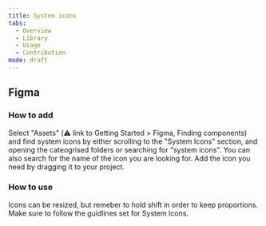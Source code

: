 ```yaml
---
title: System icons
tabs:
  - Overview
  - Library
  - Usage
  - Contribution
mode: draft
---
```



## Figma

### How to add
Select "Assets" (:warning: link to Getting Started > Figma, Finding components) and find system icons by either scrolling to the "System Icons" section, and opening the cateogrised folders or searching for "system icons". You can also search for the name of the icon you are looking for. Add the icon you need by dragging it to your project.


### How to use
Icons can be resized, but remeber to hold shift in order to keep proportions. Make sure to follow the guidlines set for System Icons. 

